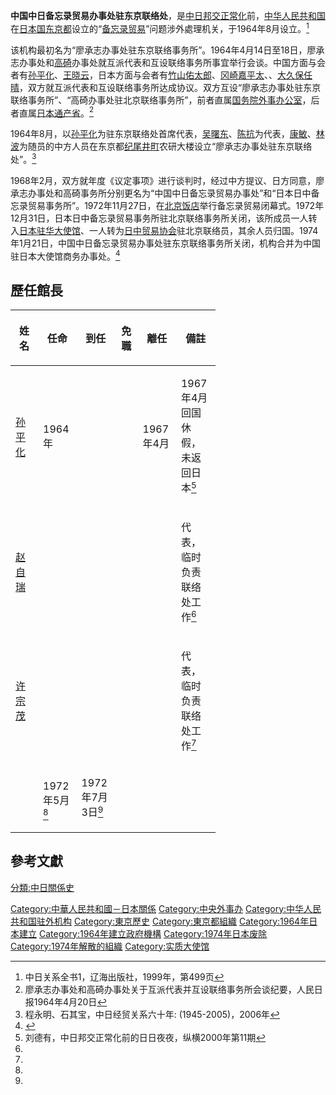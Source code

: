 '''中国中日备忘录贸易办事处驻东京联络处'''，是[[中日联合声明|中日邦交正常化]]前，[[中华人民共和国|中华人民共和国]]在[[日本国|日本国]][[东京都|东京都]]设立的“[[备忘录贸易|备忘录贸易]]”问题涉外處理机关，于1964年8月设立。<ref>中日关系全书1，辽海出版社，1999年，第499页</ref>

该机构最初名为“廖承志办事处驻东京联络事务所”。1964年4月14日至18日，廖承志办事处和[[高碕达之助|高碕]]办事处就互派代表和互设联络事务所事宜举行会谈。中国方面与会者有[[孙平化|孙平化]]、[[王晓云|王晓云]]，日本方面与会者有[[竹山佑太郎|竹山佑太郎]]、[[冈崎嘉平太|冈崎嘉平太]]、{{link-ja|古井喜实|古井喜実}}、[[大久保任晴|大久保任晴]]，双方就互派代表和互设联络事务所达成协议。双方互设“廖承志办事处驻东京联络事务所”、“高碕办事处驻北京联络事务所”，前者直属[[国务院外事办公室|国务院外事办公室]]，后者直属[[日本|日本]][[通产省|通产省]]。<ref>廖承志办事处和高碕办事处关于互派代表并互设联络事务所会谈纪要，人民日报1964年4月20日</ref>

1964年8月，以[[孙平化|孙平化]]为驻东京联络处首席代表，[[吴曙东|吴曙东]]、[[陈抗|陈抗]]为代表，[[康敏|康敏]]、[[林波|林波]]为随员的中方人员在东京都[[纪尾井町|纪尾井町]]农研大楼设立“廖承志办事处驻东京联络处”。<ref>程永明、石其宝，中日经贸关系六十年: (1945-2005)，2006年</ref>

1968年2月，双方就年度《议定事项》进行谈判时，经过中方提议、日方同意，廖承志办事处和高碕事务所分别更名为“中国中日备忘录贸易办事处”和“日本日中备忘录贸易事务所”。1972年11月27日，在[[北京饭店|北京饭店]]举行备忘录贸易闭幕式。1972年12月31日，日本日中备忘录贸易事务所驻北京联络事务所关闭，该所成员一人转入[[日本驻华大使馆|日本驻华大使馆]]、一人转为[[日中贸易协会|日中贸易协会]]驻北京联络员，其余人员归国。1974年1月21日，中国中日备忘录贸易办事处驻东京联络事务所关闭，机构合并为中国驻日本大使馆商务办事处。<ref>{{Cite web |url=http://www.xiexingcun.com/Bainianchao/banc2002/banc20021112.html |title=蔡成喜，中日备忘录贸易始末，百年潮2002年第11期 |accessdate=2017-02-21 |archive-date=2016-03-04 |archive-url=https://web.archive.org/web/20160304190713/http://www.xiexingcun.com/Bainianchao/banc2002/banc20021112.html |dead-url=no }}</ref>

==歷任館長==
 
{| class="wikitable"
|- 
! width=12%  |姓名
! width=10%  |任命
! width=10%  |到任
! width=10%  |免職
! width=10%  |離任
! width=13%  colspan="2" | 備註
|-
| [[孙平化|孙平化]] || 1964年 || || ||1967年4月|| 1967年4月回国休假，未返回日本<ref name=liu>刘德有，中日邦交正常化前的日日夜夜，纵横2000年第11期</ref>
|-
| [[赵自瑞|赵自瑞]] || || || |||| 代表，临时负责联络处工作<ref name=liu/>
|-
| [[许宗茂|许宗茂]] || || || |||| 代表，临时负责联络处工作<ref name=liu/>
|-
| {{link-ja|萧向前|蕭向前}} ||1972年5月<ref name=liu/> || 1972年7月3日<ref name=liu/>|| |||| 
|}

==參考文獻==

{{Reflist}}

[[Category:中華人民共和國－日本關係|Category:中華人民共和國－日本關係]]
[[Category:中央外事办|Category:中央外事办]]
[[Category:中华人民共和国驻外机构|Category:中华人民共和国驻外机构]]
[[分類:中日關係史|分類:中日關係史]]
[[Category:東京歷史|Category:東京歷史]]
[[Category:東京都組織|Category:東京都組織]]
[[Category:1964年日本建立|Category:1964年日本建立]]
[[Category:1964年建立政府機構|Category:1964年建立政府機構]]
[[Category:1974年日本废除|Category:1974年日本废除]]
[[Category:1974年解散的組織|Category:1974年解散的組織]]
[[Category:实质大使馆|Category:实质大使馆]]